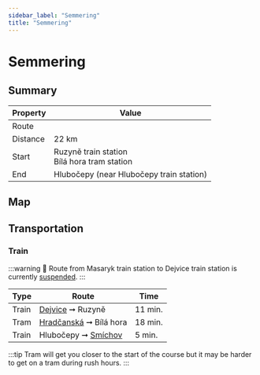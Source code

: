 ```yaml
---
sidebar_label: "Semmering"
title: "Semmering"
---
```


# Semmering

## Summary

| Property | Value |
| --- | --- |
| Route | <TrailRouteLink id="semmering"></TrailRouteLink> |
| Distance | 22 km |
| Start | Ruzyně train station <br /> Bílá hora tram station |
| End | Hlubočepy (near Hlubočepy train station) |

## Map

<GarminEmbeddedCourse id="211858322"></GarminEmbeddedCourse>

## Transportation

### Train

:::warning
🚧 Route from Masaryk train station to Dejvice train station is currently [suspended](https://www.cd.cz/jizdni-rad/omezeni-provozu/vyluka/14179/).
:::

| Type | Route | Time |
| --- | --- | --- |
| Train | [Dejvice](https://www.seznam.cz/jizdnirady/pubt%3A15212556%3A9gyTwxX.mu-%3Epubt%3A15212575%3A9gkHyxXw0p?o=528&t=0 "See timetable" ) ➞ Ruzyně | 11 min. |
| Tram | [Hradčanská](https://www.seznam.cz/jizdnirady/pubt%3A15693725%3A9gzNPxX.uq-%3Epubt%3A15307560%3A9gmYIxXt.U?o=544&t=0 "See timetable" ) ➞ Bílá hora | 18 min. |
| Train | Hlubočepy ➞ [Smíchov](https://www.seznam.cz/jizdnirady/pubt%3A15212558%3A9gxSExXiM8-%3Epubt%3A15212579%3A9gzvCxXonb?o=528&t=0 "See timetable" ) | 5 min. |

:::tip
Tram will get you closer to the start of the course but it may be harder to get on a tram during rush hours.
:::
